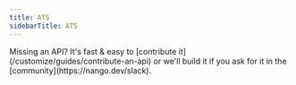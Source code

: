 ```yaml
---
title: ATS
sidebarTitle: ATS
---
```


<Tip>
    Missing an API? It's fast & easy to [contribute it](/customize/guides/contribute-an-api) or we'll build it if you ask for
    it in the [community](https://nango.dev/slack).
</Tip>

<CardGroup cols={4}>
    <Card title="Ashby" href="/integrations/all/ashby" color="#68a063" />
    <Card title="Greenhouse" href="/integrations/all/greenhouse" color="#68a063" />
    <Card title="Lever" href="/integrations/all/lever" color="#68a063" />
    <Card title="LinkedIn" href="/integrations/all/linkedin" color="#68a063" />
    <Card title="SmartRecruiters" href="/integrations/all/smartrecruiters" color="#68a063" />
    <Card title="Workable" href="/integrations/all/workable" color="#68a063" />
</CardGroup>

